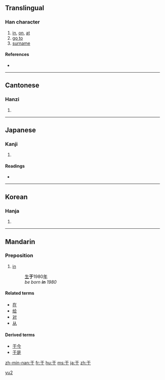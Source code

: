 {{also|扵|於}}<!-- may be replaced by zh-forms -->
==Translingual==

===Han character===
{{Han char|rn=7|rad=二|as=01|sn=3|four=1040<sub>0</sub>|canj=一木 (MD)}}

# [[in]], [[on]], [[at]]
# [[go to]]
# [[surname]]

====References====
* {{Han ref|kx=0086.060|dkj=00252|dj=0177.040|hdz=10004.050|uh=4E8E|ud=20110|bh=A45F|bd=42079}}

----

==Cantonese==

===Hanzi===
{{yue-hanzi|jyut=|y=[[yu1]]}}

# {{defn|Cantonese}}

----

==Japanese==

===Kanji===
{{ja-kanji|grade=|rs=二01}}

# {{defn|Japanese}}

====Readings====
* {{ja-readings|on=[[う]] (u), [[く]] (ku)|kun=[[ここに]] (kokoni), [[ゆく]] (yuku)}}

----

==Korean==

===Hanja===
{{ko-hanja|hangeul=우|rv=u|mr=u}}

# {{defn|Korean}}

----

==Mandarin==

===Preposition===
{{cmn-prep|s|pin=yú|pint=yu2|tra=於|sim=于|rs=二01}}

# [[in]]
#: [[生]]'''于'''1980[[年]]
#: ''be born '''in''' 1980''

====Related terms====
* [[在]]
* [[给]]
* [[对]]
* [[从]]

====Derived terms====
* [[于今]]
* [[于是]]

[[Category:zh-cn:Elementary Mandarin|yu2]]

[[zh-min-nan:于]]
[[fr:于]]
[[hu:于]]
[[ms:于]]
[[ja:于]]
[[zh:于]]